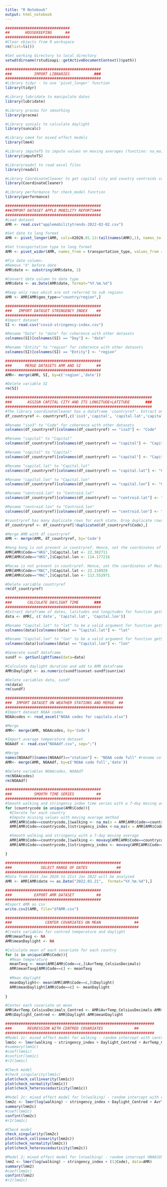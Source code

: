 ```yaml
---
title: "R Notebook"
output: html_notebook
---
```


```r
#############################
##       HOUSEKEEPING      ##
#############################
#Clear objects from R workspace 
rm(list=ls())

#Set working directory to local directory
setwd(dirname(rstudioapi::getActiveDocumentContext()$path)) 

###########################################
###          IMPORT LIBRARIES           ###
###########################################
#Library tidyr - to use 'pivot_longer' function
library(tidyr)

#Library lubridate to manipulate dates
library(lubridate)

#Library pracma for smoothing
library(pracma)

#Library suncalc to calculate daylight
library(suncalc)

#Library Lme4 for mixed effect models
library(lme4)

#Library imputeTS to impute values on moving averages (functino: na_ma)
library(imputeTS)

#Libraryreadxl to read excel files
library(readxl)

#Library CoordinateCleaner to get capital city and country centroids coordinates from country code
library(CoordinateCleaner)

#Library performance for check_model function
library(performance)

###########################################
###IMPORT DATASET APPLE MOBILITY REPORTS###
###########################################
#Load dataset
AMR <- read.csv("applemobilitytrends-2022-02-02.csv")

#Set date to long format
AMR <- pivot_longer(AMR, cols=X2020.01.13:tail(names(AMR),1), names_to = 'date', values_to = 'value')

#Set transportation type to long format
AMR <- pivot_wider(AMR, names_from = transportation_type, values_from = value)

#Fix date column: 
#Remove "X" before date
AMR$date <- substring(AMR$date, 2)

#Convert date column to date type
AMR$date <- as.Date(AMR$date, format="%Y.%m.%d")

#Keep only rows which are not referred to sub regions
AMR <- AMR[AMR$geo_type=="country/region",]

###########################################
###   IMPORT DATASET STRINGENCY INDEX    ##
###########################################
#Import dataset
SI <- read.csv("covid-stringency-index.csv")

#Rename "Date" to "date" for coherence with other datasets
colnames(SI)[colnames(SI) == "Day"] <- "date"

#Rename "Entity" to "region" for coherence with other datasets
colnames(SI)[colnames(SI) == "Entity"] <- "region"

###########################################
###      MERGE DATASETS AMR AND SI       ##
###########################################
AMR<- merge(AMR, SI, by=c('region','date'))

#Delete variable SI
rm(SI)

##################################################################
###       ASSIGN CAPITAL CITY AND ITS LONGITUDE+LATITUDE       ###
##################################################################
#The library coordinateCleaner has a dataframe 'countryref'. Extract only useful columns from such dataframe, and call this subset 'df_countryref'
df_countryref <- countryref[,c('iso3','capital', 'capital.lat','capital.lon','centroid.lat', 'centroid.lon')]

#Rename "iso3" to "Code" for coherence with other datasets
colnames(df_countryref)[colnames(df_countryref) == "iso3"] <- "Code"

#Rename "capital" to "Capital" 
colnames(df_countryref)[colnames(df_countryref) == "capital"] <- "Capital"

#Rename "capital" to "Capital" 
colnames(df_countryref)[colnames(df_countryref) == "capital"] <- "Capital"

#Rename "capital.lat" to "Capital.lat" 
colnames(df_countryref)[colnames(df_countryref) == "capital.lat"] <- "Capital.lat"

#Rename "capital.lon" to "Capital.lon" 
colnames(df_countryref)[colnames(df_countryref) == "capital.lon"] <- "Capital.lon"

#Rename "centroid.lat" to "Centroid.lat" 
colnames(df_countryref)[colnames(df_countryref) == "centroid.lat"] <- "Centroid.lat"

#Rename "centroid.lon" to "Centroid.lon" 
colnames(df_countryref)[colnames(df_countryref) == "centroid.lon"] <- "Centroid.lon"

#countryref has many duplicate rows for each state. Drop duplicate rows with the same country code
df_countryref <- df_countryref[!duplicated(df_countryref$Code),]

#Merge AMR with df_countryref
AMR <- merge(AMR, df_countryref, by='Code')  

#Hong kong is not present in countryref. Hence, set the coordinates of Hong Kong Central district
AMR[AMR$Code=="HKG",]$Capital.lat <- 22.302711
AMR[AMR$Code=="HKG",]$Capital.lon <- 114.177216

#Macao is not present in countryref. Hence, set the coordinates of Macao
AMR[AMR$Code=="MAC",]$Capital.lat <- 22.210928
AMR[AMR$Code=="MAC",]$Capital.lon <- 113.552971

#Delete variable countryref
rm(df_countryref)

###########################################
###       CALCULATE DAYLIGHT TIME       ###
###########################################
#Extract dataframe of dates, latitudes and longitudes for function getSunlightTimes
data <- AMR[, c('date', 'Capital.lat', 'Capital.lon')]

#Rename "Capital.lat" to "lat" to be a valid argument for function getSunlightTimes
colnames(data)[colnames(data) == "Capital.lat"] <- "lat"

#Rename "Capital.lon" to "lon" to be a valid argument for function getSunlightTimes
colnames(data)[colnames(data) == "Capital.lon"] <- "lon"

#Generate sundf dataframe
sundf <- getSunlightTimes(data=data)

#Calculate daylight duration and add to AMR dataframe
AMR$Daylight <- as.numeric(sundf$sunset-sundf$sunrise)

#Delete variables data, sundf
rm(data)
rm(sundf)

#####################################################
###  IMPORT DATASET ON WEATHER STATIONS AND MERGE  ##
#####################################################
#Import dataset NOAA codes
NOAAcodes <- read_excel("NOAA codes for capitals.xlsx")

#Merge
AMR<- merge(AMR, NOAAcodes, by='Code')

#Import average temperature dataset
NOAAdf <- read.csv("NOAAdf.csv", sep=";")

#Merge
names(NOAAdf)[names(NOAAdf)=="station"] <- "NOAA code full" #rename column
AMR<- merge(AMR, NOAAdf, by=c('NOAA code full','date'))

#Delete variables NOAAcodes, NOAAdf
rm(NOAAcodes)
rm(NOAAdf)

###########################################
###          SMOOTH TIME SERIES          ##
###########################################
#Smooth walking and stringency index time series with a 7-day moving average
for (countrycode in unique(AMR$Code)){ 
  #Iterate for each country
  #Impute missing values with moving average method
  AMR[AMR$Code==countrycode,]$walking <- na_ma(x = AMR[AMR$Code==countrycode,]$walking, k=7)
  AMR[AMR$Code==countrycode,]$stringency_index <-na_ma(x = AMR[AMR$Code==countrycode,]$stringency_index, k=7)

  #Smooth walking and stringency with a 7-day moving average
  AMR[AMR$Code==countrycode,]$walking <- movavg(AMR[AMR$Code==countrycode,]$walking, 7)
  AMR[AMR$Code==countrycode,]$stringency_index <- movavg(AMR[AMR$Code==countrycode,]$stringency_index, 7)

}

####################################################
###             SELECT RANGE OF DATES             ##
####################################################
#Data from 21st Jan 2020 to 21st Jan 2022 will be analyzed
AMR <- AMR[AMR$date <= as.Date("2022.01.21",  format="%Y.%m.%d"),]

###########################################
###          EXPORT AMR DATASET          ##
###########################################
#Export AMR as csv
write.csv2(AMR, file="dfAMR.csv")
```
```r
############################################################
###               CENTER COVARIATES ON MEAN               ##
############################################################
#Create variables for centred temperature and daylight
AMR$meanTavg <- NA
AMR$meanDaylight <- NA

#Calculate mean of each covariate for each country
for (c in unique(AMR$Code)){
  #Mean temperature
  meanTavg <- mean(AMR[AMR$Code==c,]$AvrTemp_CelsiusDecimals)
  AMR$meanTavg[AMR$Code==c] <- meanTavg
  
  #Mean daylight
  meanDaylight<- mean(AMR[AMR$Code==c,]$Daylight)
  AMR$meanDaylight[AMR$Code==c] <- meanDaylight
  
}

#Center each covariate on mean
AMR$AvrTemp_CelsiusDecimals_Centred <- AMR$AvrTemp_CelsiusDecimals-AMR$meanTavg
AMR$Daylight_Centred <- AMR$Daylight-AMR$meanDaylight

###################################################################
###       REGRESSION WITH CENTRED COVARIATES              ##
###################################################################
#Model 1c: mixed effect model for walking - random intercept with centred covariates
lmm1c <- lmer(walking ~ stringency_index + Daylight_Centred + AvrTemp_CelsiusDecimals_Centred + (1|Code), data=AMR)
#summary(lmm1c)
#coef(lmm1c)
#confint(lmm1c)
#r2(lmm1c)

#Check model
#check_singularity(lmm1c)
plot(check_collinearity(lmm1c))
plot(check_normality(lmm1c))
plot(check_heteroscedasticity(lmm1c))

#Model 2c: mixed effect model for ln(walking) - random intercept with centred covariates
lmm2c <- lmer(log(walking) ~ stringency_index + Daylight_Centred + AvrTemp_CelsiusDecimals_Centred + (1|Code), data=AMR)
summary(lmm2c)
#coef(lmm2c)
confint(lmm2c)
#r2(lmm2c)

#Check model
check_singularity(lmm2c)
plot(check_collinearity(lmm2c))
plot(check_normality(lmm2c))
plot(check_heteroscedasticity(lmm2c))
```
```r
#Model 2: mixed effect model for ln(walking) - random intercept UNADJUSTED for covariates
lmm2 <- lmer(log(walking) ~ stringency_index + (1|Code), data=AMR)
summary(lmm2)
#coef(lmm2c)
confint(lmm2)
#r2(lmm2c)
```



